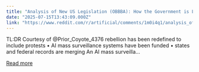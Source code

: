 ```yaml
---
title: "Analysis of New US Legislation (OBBBA): How the Government is Legally Defining 'Autonomous' AI to Enable 'Human-Out-of-the-Loop' Security Operations."
date: "2025-07-15T13:43:09.000Z"
link: "https://www.reddit.com/r/artificial/comments/1m0i4q1/analysis_of_new_us_legislation_obbba_how_the/"
---
```


TL:DR Courtesy of @Prior_Coyote_4376
  rebellion has been redefined to include protests
 • AI mass surveillance systems have been funded
 • states and federal records are merging
 An AI mass surveilla...

[Read more](https://www.reddit.com/r/artificial/comments/1m0i4q1/analysis_of_new_us_legislation_obbba_how_the/)
